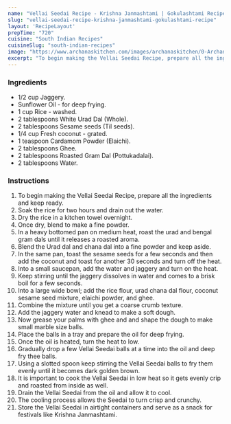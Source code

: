 ---
name: "Vellai Seedai Recipe - Krishna Janmashtami | Gokulashtami Recipe"
slug: "vellai-seedai-recipe-krishna-janmashtami-gokulashtami-recipe"
layout: 'RecipeLayout'
prepTime: "720"
cuisine: "South Indian Recipes"
cuisineSlug: "south-indian-recipes"
image: "https://www.archanaskitchen.com/images/archanaskitchen/0-Archanas-Kitchen-Recipes/2020/Vellai_Seedai_Recipe_Video_Janmashtami_Festivals_2_1600.jpg"
excerpt: "To begin making the Vellai Seedai Recipe, prepare all the ingredients and keep ready"
---

### Ingredients

- 1/2 cup Jaggery.
- Sunflower Oil - for deep frying.
- 1 cup Rice - washed.
- 2 tablespoons White Urad Dal (Whole).
- 2 tablespoons Sesame seeds (Til seeds).
- 1/4 cup Fresh coconut - grated.
- 1 teaspoon Cardamom Powder (Elaichi).
- 2 tablespoons Ghee.
- 2 tablespoons Roasted Gram Dal (Pottukadalai).
- 2 tablespoons Water.

### Instructions

1. To begin making the Vellai Seedai Recipe, prepare all the ingredients and keep ready.
1. Soak the rice for two hours and drain out the water.
1. Dry the rice in a kitchen towel overnight.
1. Once dry, blend to make a fine powder.
1. In a heavy bottomed pan on medium heat, roast the urad and bengal gram dals until it releases a roasted aroma.
1. Blend the Urad dal and chana dal into a fine powder and keep aside.
1. In the same pan, toast the sesame seeds for a few seconds and then add the coconut and toast for another 30 seconds and turn off the heat.
1. Into a small saucepan, add the water and jaggery and turn on the heat.
1. Keep stirring until the jaggery dissolves in water and comes to a brisk boil for a few seconds.
1. Into a large wide bowl; add the rice flour, urad chana dal flour, coconut sesame seed mixture, elaichi powder, and ghee.
1. Combine the mixture until you get a coarse crumb texture.
1. Add the jaggery water and knead to make a soft dough.
1. Now grease your palms with ghee and and shape the dough to make small marble size balls.
1. Place the balls in a tray and prepare the oil for deep frying.
1. Once the oil is heated, turn the heat to low.
1. Gradually drop a few Vellai Seedai balls at a time into the oil and deep fry thee balls.
1. Using a slotted spoon keep stirring the Vellai Seedai balls to fry them evenly until it becomes dark golden brown.
1. It is important to cook the Vellai Seedai in low heat so it gets evenly crip and roasted from inside as well.
1. Drain the Vellai Seedai from the oil and allow it to cool.
1. The cooling process allows the Seedai to turn crisp and crunchy.
1. Store the Vellai Seedai  in airtight containers and serve as a snack for festivals like Krishna Janmashtami.
